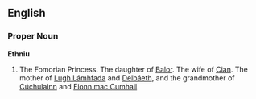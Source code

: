 {{Wikipedia}}
==English==

===Proper Noun===
'''Ethniu'''

#The Fomorian Princess.  The daughter of [[Balor]]. The wife of [[Cian]]. The mother of [[Lugh Lámhfada]] and [[Delbáeth]], and the grandmother of [[Cúchulainn]] and [[Fionn mac Cumhail]].